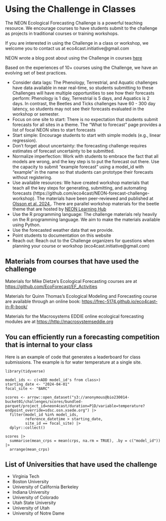 # Using the Challenge in Classes

The NEON Ecological Forecasting Challenge is a powerful teaching resource. We encourage courses to have students submit to the challenge as projects in traditional courses or training workshops.

If you are interested in using the Challenge in a class or workshop, we welcome you to contact us at eco4cast.initiative\@gmail.com

NEON wrote a blog post about using the Challenge in courses [here](https://www.neonscience.org/impact/observatory-blog/efi-neon-forecasting-challenge-classroom)

Based on the experiences of 10+ courses using the Challenge, we have an evolving set of best practices.

-   Consider data lags: The Phenology, Terrestrial, and Aquatic challenges have data available in near real-time, so students submitting to these Challenges will have multiple opportunities to see how their forecasts perform: Phenology is 1 day, Terrestrial is 5 days, and Aquatics is 2 days. In contrast, the Beetles and Ticks challenges have 60 - 300 day latency, so students may not see their forecasts evaluated in the workshop or semester.
-   Focus on one site to start: There is no expectation that students submit forecasts for all sites in a theme.  The "What to forecast" page provides a list of focal NEON sites to start forecasts
-   Start simple: Encourage students to start with simple models (e.g., linear regression).
-   Don't forget about uncertainty:  the forecasting challenge requires estimates of forecast uncertainty to be submitted.  
-   Normalize imperfection: Work with students to embrace the fact that all models are wrong, and the key step is to put the forecast out there.  Use the capacity to submit "example forecast" using a model_id with "example" in the name so that students can prototype their forecasts without registering. 
-   Use available resources: We have created workshop materials that teach all the key steps for generating, submitting, and automating forecasts (https://github.com/eco4cast/NEON-forecast-challenge-workshop).  The materials have been peer-reviewed and published at [Olsson et al. 2024.](https://doi.org/10.21105/jose.00259).  There are parallel workshop materials for the beetle theme that are hosted by [NEON Learning Hub](https://www.neonscience.org/resources/learning-hub/tutorials/neon-beetle-forecasting)
-   Use the R programming language: The challenge materials rely heavily on the R programming language.  We aim to make the materials available using Python.
-   Use the forecasted weather data that we provide.  
-   Point students to documentation on this website
-   Reach out: Reach out to the Challenge organizers for questions when planning your course or workshop (eco4cast.initiative\@gmail.com)

## Materials from courses that have used the challenge

Materials for Mike Dietze's Ecological Forecasting courses are at <https://github.com/EcoForecast/EF_Activities>

Materials for Quinn Thomas's Ecological Modeling and Forecasting course are available through an online book: <https://frec-5174.github.io/eco4cast-in-R-book/>

Materials for the Macrosystems EDDIE online ecological forecasting modules are at <https://http://macrosystemseddie.org>

## You can efficiently run a forecasting competition that is internal to your class

Here is an example of code that generates a leaderboard for class submissions.  The example is for water temperature at a single site.

```
library(tidyverse)

model_ids <- c(<ADD model_id's from class>)
starting_date <- "2024-04-01"
focal_site <- "BARC"

scores <- arrow::open_dataset("s3://anonymous@bio230014-bucket01/challenges/scores/bundled-parquet/project_id=neon4cast/duration=P1D/variable=temperature?endpoint_override=sdsc.osn.xsede.org") |>
  filter(model_id %in% model_ids,
         reference_datetime > starting_date,
         site_id == focal_site) |>
  dplyr::collect()

scores |>
  summarise(mean_crps = mean(crps, na.rm = TRUE), .by = c("model_id")) |>
  arrange(mean_crps)

```
## List of Universities that have used the challenge

- Virginia Tech
- Boston University
- University of California Berkeley
- Indiana University
- University of Colorado 
- Utah State University
- University of Utah
- University of Notre Dame

